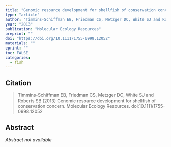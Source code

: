 ```yaml
---
title: "Genomic resource development for shellfish of conservation concern"
type: "article"
author: "Timmins-Schiffman EB, Friedman CS, Metzger DC, White SJ and Roberts SB"
year: "2013"
publication: "Molecular Ecology Resources"
preprint: ""
doi: "https://doi.org/10.1111/1755-0998.12052"
materials: ""
eprint: ""
toc: FALSE
categories:
  - fish
---
```


## Citation

> Timmins-Schiffman EB, Friedman CS, Metzger DC, White SJ and Roberts SB (2013) Genomic resource development for shellfish of conservation concern. Molecular Ecology Resources. doi:10.1111/1755-0998.12052

## Abstract

*Abstract not available*
